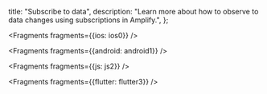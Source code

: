   title: "Subscribe to data",
  description: "Learn more about how to observe to data changes using subscriptions in Amplify.",
};


<Fragments fragments={{ios: ios0}} />


<Fragments fragments={{android: android1}} />


<Fragments fragments={{js: js2}} />


<Fragments fragments={{flutter: flutter3}} />
